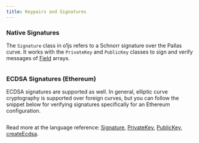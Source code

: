 ```yaml
---
title: Keypairs and Signatures
---
```



### Native Signatures

The `Signature` class in o1js refers to a Schnorr signature over the Pallas curve. It works with the `PrivateKey` and `PublicKey` classes to
sign and verify messages of [Field](/docs/basic-types/field.mdx) arrays.

```ts file=../snippets/keypairs-and-signatures/keypairs-and-signatures.ts start=start_native_signature end=end_native_signature

```

### ECDSA Signatures (Ethereum)

ECDSA signatures are supported as well. In general, elliptic curve cryptography is supported over foreign curves, but you can
follow the snippet below for verifying signatures specifically for an Ethereum configuration.

```ts file=../snippets/keypairs-and-signatures/keypairs-and-signatures.ts start=start_ethereum_signature end=end_ethereum_signature

```

Read more at the language reference: [Signature](/docs/api-reference/classes/Signature.mdx), [PrivateKey](/docs/api-reference/classes/PrivateKey.mdx), [PublicKey](/docs/api-reference/classes/PublicKey.mdx), [createEcdsa](/docs/api-reference/functions/createEcdsa.mdx).
